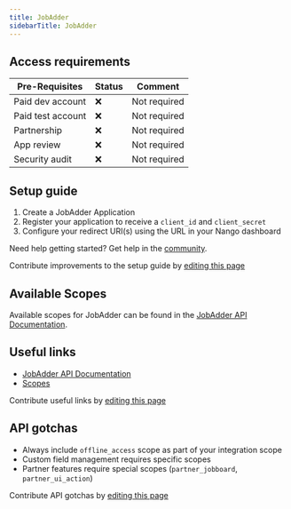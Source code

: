 ```yaml
---
title: JobAdder
sidebarTitle: JobAdder
---
```



<Overview />
<PreBuiltTooling />
<PreBuiltUseCases />

## Access requirements
| Pre-Requisites | Status | Comment|
| - | - | - |
| Paid dev account | ❌ | Not required |
| Paid test account | ❌ | Not required |
| Partnership | ❌ | Not required |
| App review | ❌ | Not required |
| Security audit | ❌ | Not required |

## Setup guide

1. Create a JobAdder Application
2. Register your application to receive a `client_id` and `client_secret`
3. Configure your redirect URI(s) using the URL in your Nango dashboard


<Tip>Need help getting started? Get help in the [community](https://nango.dev/slack).</Tip>

<Note>Contribute improvements to the setup guide by [editing this page](https://github.com/nangohq/nango/tree/master/docs-v2/integrations/all/jobadder.mdx)</Note>

## Available Scopes

Available scopes for JobAdder can be found in the [JobAdder API Documentation](https://api.jobadder.com/v2/docs#section/Getting-Started/Scopes).


## Useful links

- [JobAdder API Documentation](https://api.jobadder.com/v2/docs)
- [Scopes](https://api.jobadder.com/v2/docs#section/Getting-Started/Scopes)

<Note>Contribute useful links by [editing this page](https://github.com/nangohq/nango/tree/master/docs-v2/integrations/all/jobadder.mdx)</Note>

## API gotchas


- Always include `offline_access` scope as part of your integration scope
- Custom field management requires specific scopes
- Partner features require special scopes (`partner_jobboard`, `partner_ui_action`)

<Note>Contribute API gotchas by [editing this page](https://github.com/nangohq/nango/tree/master/docs-v2/integrations/all/jobadder.mdx)</Note> 